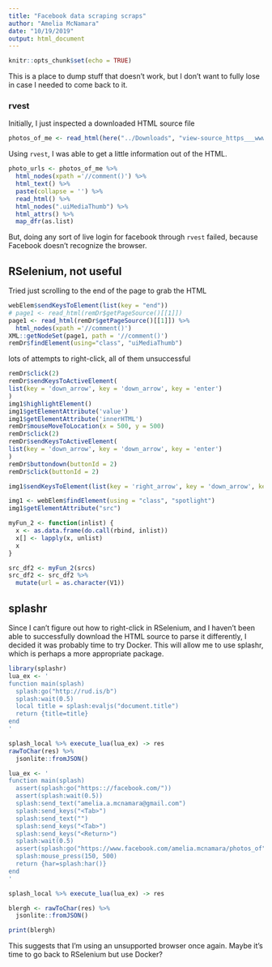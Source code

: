 ```yaml
---
title: "Facebook data scraping scraps"
author: "Amelia McNamara"
date: "10/19/2019"
output: html_document
---
```


```r
knitr::opts_chunk$set(echo = TRUE)
```

This is a place to dump stuff that doesn't work, but I don't want to fully lose in case I needed to come back to it. 

### rvest

Initially, I just inspected a downloaded HTML source file
```r
photos_of_me <- read_html(here("../Downloads", "view-source_https___www.facebook.com_amelia.mcnamara_photos_of.htm"))
```

Using `rvest`, I was able to get a little information out of the HTML. 

```r
photo_urls <- photos_of_me %>%
  html_nodes(xpath ='//comment()') %>%
  html_text() %>%
  paste(collapse = '') %>%
  read_html() %>%
  html_nodes(".uiMediaThumb") %>%
  html_attrs() %>%
  map_dfr(as.list)
```

But, doing any sort of live login for facebook through `rvest` failed, because Facebook doesn't recognize the browser.



## RSelenium, not useful


Tried just scrolling to the end of the page to grab the HTML
```r
webElem$sendKeysToElement(list(key = "end"))
# page1 <- read_html(remDr$getPageSource()[[1]]) 
page1 <- read_html(remDr$getPageSource()[[1]]) %>%
  html_nodes(xpath ='//comment()')
XML::getNodeSet(page1, path = '//comment()')
remDr$findElement(using="class", "uiMediaThumb")
```

lots of attempts to right-click, all of them unsuccessful
```r
remDr$click(2)
remDr$sendKeysToActiveElement(
list(key = 'down_arrow', key = 'down_arrow', key = 'enter')
)
img1$highlightElement()
img1$getElementAttribute('value')
img1$getElementAttribute('innerHTML')
remDr$mouseMoveToLocation(x = 500, y = 500)
remDr$click(2)
remDr$sendKeysToActiveElement(
list(key = 'down_arrow', key = 'down_arrow', key = 'enter')
)
remDr$buttondown(buttonId = 2)
remDr$click(buttonId = 2)
```

```r
img1$sendKeysToElement(list(key = 'right_arrow', key = 'down_arrow', key = 'down_arrow',  key = 'down_arrow', key = 'enter'))
```

```r
img1 <- webElem$findElement(using = "class", "spotlight")
img1$getElementAttribute("src")
```

```r
myFun_2 <- function(inlist) {
  x <- as.data.frame(do.call(rbind, inlist))
  x[] <- lapply(x, unlist)
  x
}

src_df2 <- myFun_2(srcs)
src_df2 <- src_df2 %>%
  mutate(url = as.character(V1))
```




## splashr
Since I can't figure out how to right-click in RSelenium, and I haven't been able to successfully download the HTML source to parse it differently, I decided it was probably time to try Docker. This will allow me to use splashr, which is perhaps a more appropriate package. 


```r
library(splashr)
lua_ex <- '
function main(splash)
  splash:go("http://rud.is/b")
  splash:wait(0.5)
  local title = splash:evaljs("document.title")
  return {title=title}
end
'

splash_local %>% execute_lua(lua_ex) -> res
rawToChar(res) %>% 
  jsonlite::fromJSON()
```

```r
lua_ex <- '
function main(splash)
  assert(splash:go("https:://facebook.com/"))
  assert(splash:wait(0.5))
  splash:send_text("amelia.a.mcnamara@gmail.com")
  splash:send_keys("<Tab>")
  splash:send_text("")
  splash:send_keys("<Tab>")
  splash:send_keys("<Return>")
  splash:wait(0.5)
  assert(splash:go("https://www.facebook.com/amelia.mcnamara/photos_of"))
  splash:mouse_press(150, 500)
  return {har=splash:har()}
end
'

splash_local %>% execute_lua(lua_ex) -> res

blergh <- rawToChar(res) %>% 
  jsonlite::fromJSON()

print(blergh)
```

This suggests that I'm using an unsupported browser once again. Maybe it's time to go back to RSelenium but use Docker?




